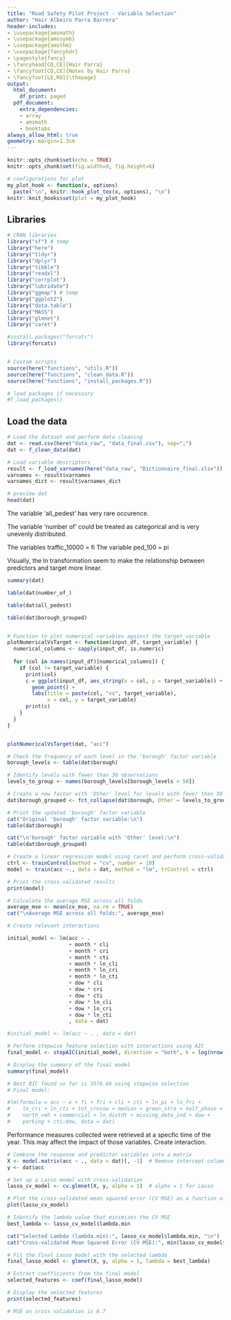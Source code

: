 ```yaml
---
title: "Road Safety Pilot Project - Variable Selection"
author: "Hair Albeiro Parra Barrera"
header-includes:
- \usepackage{amsmath}
- \usepackage{amssymb}
- \usepackage{amsthm}
- \usepackage{fancyhdr}
- \pagestyle{fancy}
- \fancyhead[CO,CE]{Hair Parra}
- \fancyfoot[CO,CE]{Notes by Hair Parra}
- \fancyfoot[LE,RO]{\thepage}
output:
  html_document:
    df_print: paged
  pdf_document:
    extra_dependencies:
    - array
    - amsmath
    - booktabs
always_allow_html: true
geometry: margin=1.3cm
---
```


\newtheorem{assumption}{Assumption}[assumption]
\newtheorem{theorem}{Theorem}
\theoremstyle{definition}
\newtheorem{definition}{Definition}
\newtheorem{proposition}{Proposition}
\newtheorem{example}{Example}
\newtheorem{remark*}{Remark}
\newtheorem{aside*}{Aside}
\newtheorem{exercise*}{Exercise}

```r
knitr::opts_chunk$set(echo = TRUE)
knitr::opts_chunk$set(fig.width=9, fig.height=6) 

# configurations for plot 
my_plot_hook <- function(x, options)
  paste("\n", knitr::hook_plot_tex(x, options), "\n")
knitr::knit_hooks$set(plot = my_plot_hook)
```

## Libraries 

```r
# CRAN libraries
library("sf") # temp
library("here")
library("tidyr")
library("dplyr")
library("tibble")
library("readxl")
library("corrplot")
library("lubridate")
library("ggmap") # temp 
library("ggplot2")
library("data.table")
library("MASS")
library("glmnet")
library("caret")

#install.packages("forcats")
library(forcats)


# Custom scripts  
source(here("functions", "utils.R"))
source(here("functions", "clean_data.R"))
source(here("functions", "install_packages.R"))

# load packages if necessary 
#f_load_packages()
```

## Load the data 


```r
# Load the dataset and perform data cleaning 
dat <- read.csv(here("data_raw", "data_final.csv"), sep=";")
dat <- f_clean_data(dat)

# Load variable descriptors 
result <- f_load_varnames(here("data_raw", "Dictionnaire_final.xlsx"))
varnames <- result$varnames
varnames_dict <- result$varnames_dict

# preview dat 
head(dat)
```

The variable 'all_pedest' has very rare occurence.

The variable 'number of' could be treated as categorical and is very unevenly distributed.

The variables traffic_10000 = fi
The variable ped_100 = pi

Visually, the ln transformation seem to make the relationship between predictors and target more linear.

```r
summary(dat)

table(dat$number_of_)

table(dat$all_pedest)

table(dat$borough_grouped)


# Function to plot numerical variables against the target variable
plotNumericalVsTarget <- function(input_df, target_variable) {
  numerical_columns <- sapply(input_df, is.numeric)
  
  for (col in names(input_df)[numerical_columns]) {
    if (col != target_variable) {
      print(col)
      c = ggplot(input_df, aes_string(x = col, y = target_variable)) +
        geom_point() +
        labs(title = paste(col, "vs", target_variable),
             x = col, y = target_variable)
      print(c)
    }
  }
}


plotNumericalVsTarget(dat, "acc")


```

```r

# Check the frequency of each level in the 'borough' factor variable
borough_levels <- table(dat$borough)

# Identify levels with fewer than 30 observations
levels_to_group <- names(borough_levels[borough_levels < 50])

# Create a new factor with 'Other' level for levels with fewer than 30 observations
dat$borough_grouped <- fct_collapse(dat$borough, Other = levels_to_group)

# Print the updated 'borough' factor variable
cat("Original 'borough' factor variable:\n")
table(dat$borough)

cat("\n'borough' factor variable with 'Other' level:\n")
table(dat$borough_grouped)

```


```r
# Create a linear regression model using caret and perform cross-validation
ctrl <- trainControl(method = "cv", number = 10)
model <- train(acc ~., data = dat, method = "lm", trControl = ctrl)

# Print the cross-validated results
print(model)

# Calculate the average MSE across all folds
average_mse <- mean(cv_mse, na.rm = TRUE)
cat("\nAverage MSE across all folds:", average_mse)
```



```r
# Create relevant interactions

initial_model <- lm(acc ~ . 
                    + month * cli
                    + month * cri
                    + month * cti
                    + month * ln_cli
                    + month * ln_cri
                    + month * ln_cti
                    + dow * cli
                    + dow * cri
                    + dow * cti
                    + dow * ln_cli
                    + dow * ln_cri
                    + dow * ln_cti
                    , data = dat)

#initial_model <- lm(acc ~ . , data = dat)

# Perform stepwise feature selection with interactions using AIC
final_model <- stepAIC(initial_model, direction = "both", k = log(nrow(dat)))

# Display the summary of the final model
summary(final_model)

# Best BIC found so far is 3576.66 using stepwise selection
# Final model:

#lm(formula = acc ~ x + fi + fri + cli + cti + ln_pi + ln_fri + 
#    ln_cri + ln_cti + tot_crossw + median + green_stra + half_phase + 
#    north_veh + commercial + ln_distdt + missing_date_ind + dow + 
#    parking + cti:dow, data = dat)
```
Performance measures collected were retrieved at a specfic time of the year. This may affect the impact of those variables. Create interaction.

```r
# Combine the response and predictor variables into a matrix
X <- model.matrix(acc ~ ., data = dat)[, -1]  # Remove intercept column
y <- dat$acc

# Set up a Lasso model with cross-validation
lasso_cv_model <- cv.glmnet(X, y, alpha = 1)  # alpha = 1 for Lasso

# Plot the cross-validated mean squared error (CV MSE) as a function of log(lambda)
plot(lasso_cv_model)

# Identify the lambda value that minimizes the CV MSE
best_lambda <- lasso_cv_model$lambda.min

cat("Selected Lambda (lambda.min):", lasso_cv_model$lambda.min, "\n")
cat("Cross-validated Mean Squared Error (CV MSE):", min(lasso_cv_model$cvm), "\n")

# Fit the final Lasso model with the selected lambda
final_lasso_model <- glmnet(X, y, alpha = 1, lambda = best_lambda)

# Extract coefficients from the final model
selected_features <- coef(final_lasso_model)

# Display the selected features
print(selected_features)

# MSE on cross validation is 6.7
```


